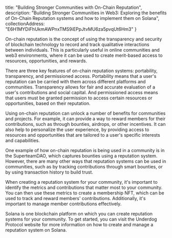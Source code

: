 
  title: "Building Stronger Communities with On-Chain Reputation",
  description: "Building Stronger Communities in Web3: Exploring the benefits of On-Chain Reputation systems and how to implement them on Solana",
  collectionAddress: "E6H1MYDiFhUkmAWPnxTMS9iEPpJtvMU6za5pvqUt6Hm3"
}

On-chain reputation is the concept of using the transparency and security of blockchain technology to record and track qualitative interactions between individuals. This is particularly useful in online communities and web3 environments, where it can be used to create merit-based access to resources, opportunities, and rewards.

There are three key features of on-chain reputation systems: portability, transparency, and permissioned access. Portability means that a user's reputation can be carried with them across different platforms and communities. Transparency allows for fair and accurate evaluation of a user's contributions and social capital. And permissioned access means that users must be granted permission to access certain resources or opportunities, based on their reputation.

Using on-chain reputation can unlock a number of benefits for communities and projects. For example, it can provide a way to reward members for their contributions, such as through bounties, airdrops, or other incentives. It can also help to personalize the user experience, by providing access to resources and opportunities that are tailored to a user's specific interests and capabilities.

One example of how on-chain reputation is being used in a community is in the SuperteamDAO, which captures bounties using a reputation system. However, there are many other ways that reputation systems can be used in communities, such as by tracking contributions through smart bounties, or by using transaction history to build trust.

When creating a reputation system for your community, it's important to identify the metrics and contributions that matter most to your community. You can then use these metrics to create a membership NFT, which can be used to track and reward members' contributions. Additionally, it's important to manage member contributions effectively.

Solana is one blockchain platform on which you can create reputation systems for your community. To get started, you can visit the Underdog Protocol website for more information on how to create and manage a reputation system on Solana.
